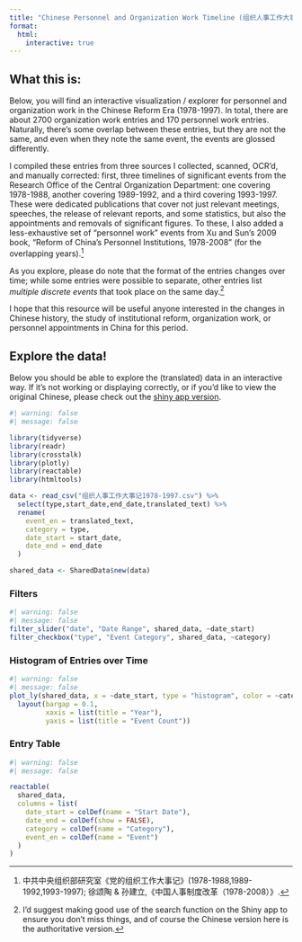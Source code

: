 ```yaml
---
title: "Chinese Personnel and Organization Work Timeline (组织人事工作大事记)"
format: 
  html:
    interactive: true
---
```


## What this is: 

Below, you will find an interactive visualization / explorer for personnel and organization work in the Chinese Reform Era (1978-1997). In total, there are about 2700 organization work entries and 170 personnel work entries. Naturally, there's some overlap between these entries, but they are not the same, and even when they note the same event, the events are glossed differently. 

I compiled these entries from three sources I collected, scanned, OCR'd, and manually corrected: first, three timelines of significant events from the Research Office of the Central Organization Department: one covering 1978-1988, another covering 1989-1992, and a third covering 1993-1997. These were dedicated publications that cover not just relevant meetings, speeches, the release of relevant reports, and some statistics, but also the appointments and removals of significant figures. To these, I also added a less-exhaustive set of "personnel work" events from Xu and Sun's 2009 book, "Reform of China's Personnel Institutions, 1978-2008" (for the overlapping years).^[中共中央组织部研究室《党的组织工作大事记》(1978-1988,1989-1992,1993-1997); 徐颂陶 & 孙建立,《中国人事制度改革（1978-2008）》.]

As you explore, please do note that the format of the entries changes over time; while some entries were possible to separate, other entries list *multiple discrete events* that took place on the same day.^[I'd suggest making good use of the search function on the Shiny app to ensure you don't miss things, and of course the Chinese version here is the authoritative version.]

I hope that this resource will be useful anyone interested in the changes in Chinese history, the study of institutional reform, organization work, or personnel appointments in China for this period. 

## Explore the data! 

Below you should be able to explore the (translated) data in an interactive way. If it's not working or displaying correctly, or if you'd like to view the original Chinese, please check out the [shiny app version](https://mthompsonbrusstar.shinyapps.io/zuzhirenshi/).


```r
#| warning: false
#| message: false

library(tidyverse)
library(readr)
library(crosstalk)
library(plotly)
library(reactable)
library(htmltools)

data <- read_csv("组织人事工作大事记1978-1997.csv") %>%
  select(type,start_date,end_date,translated_text) %>%
  rename(
    event_en = translated_text,
    category = type,
    date_start = start_date,
    date_end = end_date
  )

shared_data <- SharedData$new(data)
```

### Filters

```r
#| warning: false
#| message: false
filter_slider("date", "Date Range", shared_data, ~date_start)
filter_checkbox("type", "Event Category", shared_data, ~category)
```

### Histogram of Entries over Time

```r
#| warning: false
#| message: false
plot_ly(shared_data, x = ~date_start, type = "histogram", color = ~category) %>%
  layout(bargap = 0.1,
         xaxis = list(title = "Year"),
         yaxis = list(title = "Event Count"))
```

### Entry Table

```r
#| warning: false
#| message: false

reactable(
  shared_data,
  columns = list(
    date_start = colDef(name = "Start Date"),
    date_end = colDef(show = FALSE),
    category = colDef(name = "Category"),
    event_en = colDef(name = "Event")
  )
)
```
